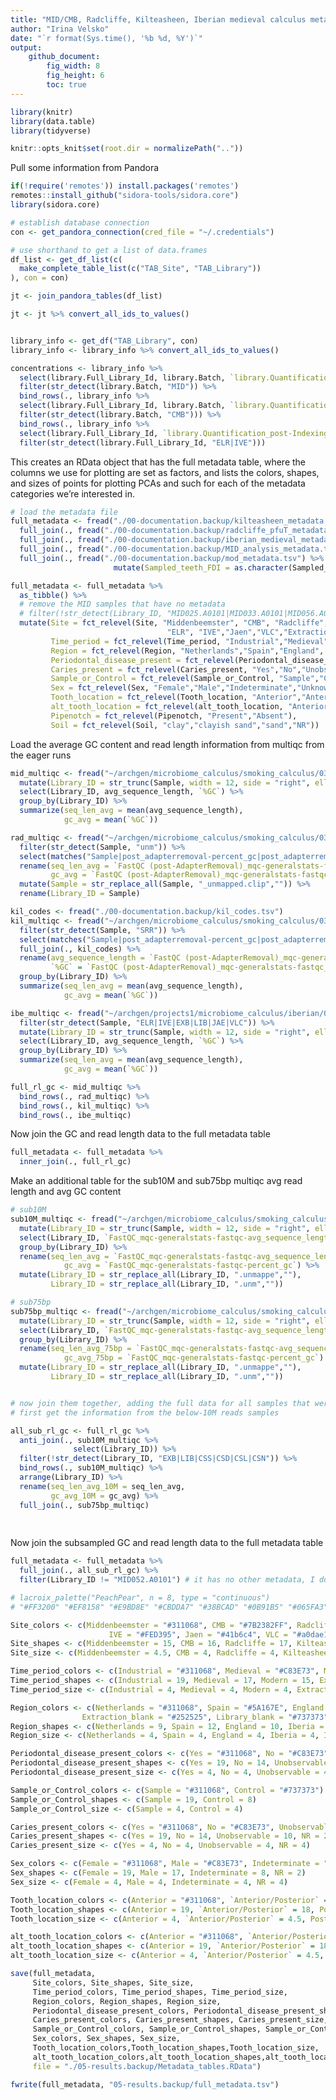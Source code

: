 ```yaml
---
title: "MID/CMB, Radcliffe, Kilteasheen, Iberian medieval calculus metadata and colors"
author: "Irina Velsko"
date: "`r format(Sys.time(), '%b %d, %Y')`"
output:
    github_document:
        fig_width: 8
        fig_height: 6
        toc: true
---
```


```r
library(knitr)
library(data.table)
library(tidyverse)

```

```r
knitr::opts_knit$set(root.dir = normalizePath(".."))
```

Pull some information from Pandora
```r

if(!require('remotes')) install.packages('remotes')
remotes::install_github("sidora-tools/sidora.core")
library(sidora.core)

# establish database connection
con <- get_pandora_connection(cred_file = "~/.credentials")

```

```r
# use shorthand to get a list of data.frames
df_list <- get_df_list(c(
  make_complete_table_list(c("TAB_Site", "TAB_Library"))
), con = con)

jt <- join_pandora_tables(df_list)

jt <- jt %>% convert_all_ids_to_values()


library_info <- get_df("TAB_Library", con)
library_info <- library_info %>% convert_all_ids_to_values()

```

```r

concentrations <- library_info %>%
  select(library.Full_Library_Id, library.Batch, `library.Quantification_post-Indexing_total`) %>%
  filter(str_detect(library.Batch, "MID")) %>%
  bind_rows(., library_info %>%
  select(library.Full_Library_Id, library.Batch, `library.Quantification_post-Indexing_total`) %>%
  filter(str_detect(library.Batch, "CMB"))) %>%
  bind_rows(., library_info %>%
  select(library.Full_Library_Id, `library.Quantification_post-Indexing_total`) %>%
  filter(str_detect(library.Full_Library_Id, "ELR|IVE")))


```


This creates an RData object that has the full metadata table, where the columns
we use for plotting are set as factors, and lists the colors, shapes, and sizes of
points for plotting PCAs and such for each of the metadata categories we're
interested in.
```r
# load the metadata file
full_metadata <- fread("./00-documentation.backup/kilteasheen_metadata.tsv") %>%
  full_join(., fread("./00-documentation.backup/radcliffe_pfuT_metadata.tsv")) %>%
  full_join(., fread("./00-documentation.backup/iberian_medieval_metadata.tsv")) %>%
  full_join(., fread("./00-documentation.backup/MID_analysis_metadata.tsv")) %>%
  full_join(., fread("./00-documentation.backup/mod_metadata.tsv") %>%
                       mutate(Sampled_teeth_FDI = as.character(Sampled_teeth_FDI)))

full_metadata <- full_metadata %>%
  as_tibble() %>%
  # remove the MID samples that have no metadata
  # filter(!str_detect(Library_ID, "MID025.A0101|MID033.A0101|MID056.A0101|MID065.A0101|MID068.A0101|MID076.A0101|MID078.A0101")) %>%
  mutate(Site = fct_relevel(Site, "Middenbeemster", "CMB", "Radcliffe", "Kilteasheen",
                                   "ELR", "IVE","Jaen","VLC","Extraction_blank","Library_blank"),
         Time_period = fct_relevel(Time_period, "Industrial","Medieval","Modern","Extraction_blank","Library_blank"),
         Region = fct_relevel(Region, "Netherlands","Spain","England", "Ireland","Iberia"),
         Periodontal_disease_present = fct_relevel(Periodontal_disease_present, "Yes","No","Unobservable","NR"),
         Caries_present = fct_relevel(Caries_present, "Yes","No","Unobservable","NR"),
         Sample_or_Control = fct_relevel(Sample_or_Control, "Sample","Control"),
         Sex = fct_relevel(Sex, "Female","Male","Indeterminate","Unknown","NR"),
         Tooth_location = fct_relevel(Tooth_location, "Anterior","Anterior/Posterior","Posterior","Unknown"),
         alt_tooth_location = fct_relevel(alt_tooth_location, "Anterior","Anterior/Posterior","Posterior","Unknown"),
         Pipenotch = fct_relevel(Pipenotch, "Present","Absent"),
         Soil = fct_relevel(Soil, "clay","clayish sand","sand","NR"))

```

Load the average GC content and read length information from multiqc from the
eager runs
```r

mid_multiqc <- fread("~/archgen/microbiome_calculus/smoking_calculus/03-preprocessing/eager2/eager2_run/multiqc/multiqc_data/multiqc_fastqc_1.txt") %>%
  mutate(Library_ID = str_trunc(Sample, width = 12, side = "right", ellipsis = "")) %>%
  select(Library_ID, avg_sequence_length, `%GC`) %>%
  group_by(Library_ID) %>%
  summarize(seq_len_avg = mean(avg_sequence_length),
            gc_avg = mean(`%GC`))

rad_multiqc <- fread("~/archgen/microbiome_calculus/smoking_calculus/03-preprocessing/radcliffe_pfuT/eager2/multiqc/radcliffe_pfuT_tsv_multiqc_report_data/multiqc_general_stats.txt") %>%
  filter(str_detect(Sample, "unm")) %>%
  select(matches("Sample|post_adapterremoval-percent_gc|post_adapterremoval-avg_sequence_length")) %>%
  rename(seq_len_avg = `FastQC (post-AdapterRemoval)_mqc-generalstats-fastqc_post_adapterremoval-avg_sequence_length`,
         gc_avg = `FastQC (post-AdapterRemoval)_mqc-generalstats-fastqc_post_adapterremoval-percent_gc`) %>%
  mutate(Sample = str_replace_all(Sample, "_unmapped.clip","")) %>%
  rename(Library_ID = Sample)

kil_codes <- fread("./00-documentation.backup/kil_codes.tsv")
kil_multiqc <- fread("~/archgen/microbiome_calculus/smoking_calculus/03-preprocessing/kilteasheen/eager2/multiqc/multiqc_data/multiqc_general_stats.txt") %>%
  filter(str_detect(Sample, "SRR")) %>%
  select(matches("Sample|post_adapterremoval-percent_gc|post_adapterremoval-avg_sequence_length")) %>%
  full_join(., kil_codes) %>%
  rename(avg_sequence_length = `FastQC (post-AdapterRemoval)_mqc-generalstats-fastqc_post_adapterremoval-avg_sequence_length`,
         `%GC` = `FastQC (post-AdapterRemoval)_mqc-generalstats-fastqc_post_adapterremoval-percent_gc`) %>%
  group_by(Library_ID) %>%
  summarize(seq_len_avg = mean(avg_sequence_length),
            gc_avg = mean(`%GC`))

ibe_multiqc <- fread("~/archgen/projects1/microbiome_calculus/iberian/03-preprocessing/screening/eager2/multiqc/multiqc_data/multiqc_fastqc_1.txt") %>%
  filter(str_detect(Sample, "ELR|IVE|EXB|LIB|JAE|VLC")) %>%
  mutate(Library_ID = str_trunc(Sample, width = 12, side = "right", ellipsis = "")) %>%
  select(Library_ID, avg_sequence_length, `%GC`) %>%
  group_by(Library_ID) %>%
  summarize(seq_len_avg = mean(avg_sequence_length),
            gc_avg = mean(`%GC`))

full_rl_gc <- mid_multiqc %>%
  bind_rows(., rad_multiqc) %>%
  bind_rows(., kil_multiqc) %>%
  bind_rows(., ibe_multiqc)

```

Now join the GC and read length data to the full metadata table
```r
full_metadata <- full_metadata %>%
  inner_join(., full_rl_gc)

```

Make an additional table for the sub10M and sub75bp multiqc avg read length and avg GC content
```r
# sub10M
sub10M_multiqc <- fread("~/archgen/microbiome_calculus/smoking_calculus/03-preprocessing/depth_check/sub10M/FastQC/multiqc_data/multiqc_general_stats.txt") %>%
  mutate(Library_ID = str_trunc(Sample, width = 12, side = "right", ellipsis = "")) %>%
  select(Library_ID, `FastQC_mqc-generalstats-fastqc-avg_sequence_length`, `FastQC_mqc-generalstats-fastqc-percent_gc`) %>%
  group_by(Library_ID) %>%
  rename(seq_len_avg = `FastQC_mqc-generalstats-fastqc-avg_sequence_length`,
            gc_avg = `FastQC_mqc-generalstats-fastqc-percent_gc`) %>%
  mutate(Library_ID = str_replace_all(Library_ID, ".unmappe",""),
         Library_ID = str_replace_all(Library_ID, ".unm",""))

# sub75bp
sub75bp_multiqc <- fread("~/archgen/microbiome_calculus/smoking_calculus/03-preprocessing/read_len_check/sub75bp/FastQC/multiqc_data/multiqc_general_stats.txt") %>%
  mutate(Library_ID = str_trunc(Sample, width = 12, side = "right", ellipsis = "")) %>%
  select(Library_ID, `FastQC_mqc-generalstats-fastqc-avg_sequence_length`, `FastQC_mqc-generalstats-fastqc-percent_gc`) %>%
  group_by(Library_ID) %>%
  rename(seq_len_avg_75bp = `FastQC_mqc-generalstats-fastqc-avg_sequence_length`,
            gc_avg_75bp = `FastQC_mqc-generalstats-fastqc-percent_gc`) %>%
  mutate(Library_ID = str_replace_all(Library_ID, ".unmappe",""),
         Library_ID = str_replace_all(Library_ID, ".unm",""))


# now join them together, adding the full data for all samples that were alredy below 10M reads
# first get the information from the below-10M reads samples

all_sub_rl_gc <- full_rl_gc %>%
  anti_join(., sub10M_multiqc %>%
              select(Library_ID)) %>%
  filter(!str_detect(Library_ID, "EXB|LIB|CSS|CSD|CSL|CSN")) %>%
  bind_rows(., sub10M_multiqc) %>%
  arrange(Library_ID) %>%
  rename(seq_len_avg_10M = seq_len_avg,
         gc_avg_10M = gc_avg) %>%
  full_join(., sub75bp_multiqc)
           
          
```

Now join the subsampled GC and read length data to the full metadata table
```r
full_metadata <- full_metadata %>%
  full_join(., all_sub_rl_gc) %>%
  filter(Library_ID != "MID052.A0101") # it has no other metadata, I don't know why

```


```r
# lacroix_palette("PeachPear", n = 8, type = "continuous")
# "#FF3200" "#EF8158" "#E9BD8E" "#CBDDA7" "#38BCAD" "#0B91B5" "#065FA3" "#172869"

Site_colors <- c(Middenbeemster = "#311068", CMB = "#7B2382FF", Radcliffe = "#C83E73", Kilteasheen = "#E95562", ELR = "#FEA873",
                      IVE = "#FED395", Jaen = "#41b6c4", VLC = "#a0dae1", Extraction_blank = "#252525", Library_blank = "#737373")
Site_shapes <- c(Middenbeemster = 15, CMB = 16, Radcliffe = 17, Kilteasheen = 18, ELR = 25, IVE = 14, Jaen = 13, VLC = 13, Extraction_blank = 4, Library_blank = 3)
Site_size <- c(Middenbeemster = 4.5, CMB = 4, Radcliffe = 4, Kilteasheen = 6, ELR = 4, IVE = 4, Jaen = 4, VLC = 4, Extraction_blank = 4, Library_blank = 4)

Time_period_colors <- c(Industrial = "#311068", Medieval = "#C83E73", Modern = "#41b6c4", Extraction_blank = "#252525", Library_blank = "#737373", Soil = "black")
Time_period_shapes <- c(Industrial = 19, Medieval = 17, Modern = 15, Extraction_blank = 4, Library_blank = 3)
Time_period_size <- c(Industrial = 4, Medieval = 4, Modern = 4, Extraction_blank = 4, Library_blank = 4)

Region_colors <- c(Netherlands = "#311068", Spain = "#5A167E", England = "#C83E73", Iberia = "#FEA873", Ireland = "#E95562",
                Extraction_blank = "#252525", Library_blank = "#737373")
Region_shapes <- c(Netherlands = 9, Spain = 12, England = 10, Iberia = 7, Ireland = 13, Extraction_blank = 4, Library_blank = 3)
Region_size <- c(Netherlands = 4, Spain = 4, England = 4, Iberia = 4, Ireland = 4, Extraction_blank = 4, Library_blank = 4)

Periodontal_disease_present_colors <- c(Yes = "#311068", No = "#C83E73", Unobservable = "#737373", NR = "gray80")
Periodontal_disease_present_shapes <- c(Yes = 19, No = 14, Unobservable = 10, NR = 2)
Periodontal_disease_present_size <- c(Yes = 4, No = 4, Unobservable = 4, NR = 4)

Sample_or_Control_colors <- c(Sample = "#311068", Control = "#737373")
Sample_or_Control_shapes <- c(Sample = 19, Control = 8)
Sample_or_Control_size <- c(Sample = 4, Control = 4)

Caries_present_colors <- c(Yes = "#311068", No = "#C83E73", Unobservable = "#737373", NR = "gray80")
Caries_present_shapes <- c(Yes = 19, No = 14, Unobservable = 10, NR = 2)
Caries_present_size <- c(Yes = 4, No = 4, Unobservable = 4, NR = 4)

Sex_colors <- c(Female = "#311068", Male = "#C83E73", Indeterminate = "#737373",Unknown = "grey50", NR = "gray80")
Sex_shapes <- c(Female = 19, Male = 17, Indeterminate = 8, NR = 2)
Sex_size <- c(Female = 4, Male = 4, Indeterminate = 4, NR = 4)

Tooth_location_colors <- c(Anterior = "#311068", `Anterior/Posterior` = "#C83E73", Posterior = "#FEA873", Unknown = "#737373")
Tooth_location_shapes <- c(Anterior = 19, `Anterior/Posterior` = 18, Posterior = 17, Unknown = 8)
Tooth_location_size <- c(Anterior = 4, `Anterior/Posterior` = 4.5, Posterior = 4, Unknown = 4)

alt_tooth_location_colors <- c(Anterior = "#311068", `Anterior/Posterior` = "#C83E73", Posterior = "#FEA873", Unknown = "#737373")
alt_tooth_location_shapes <- c(Anterior = 19, `Anterior/Posterior` = 18, Posterior = 17, Unknown = 8)
alt_tooth_location_size <- c(Anterior = 4, `Anterior/Posterior` = 4.5, Posterior = 4, Unknown = 4)

```


```r
save(full_metadata, 
     Site_colors, Site_shapes, Site_size,
     Time_period_colors, Time_period_shapes, Time_period_size,
     Region_colors, Region_shapes, Region_size,
     Periodontal_disease_present_colors, Periodontal_disease_present_shapes, Periodontal_disease_present_size,
     Caries_present_colors, Caries_present_shapes, Caries_present_size, 
     Sample_or_Control_colors, Sample_or_Control_shapes, Sample_or_Control_size, 
     Sex_colors, Sex_shapes, Sex_size, 
     Tooth_location_colors,Tooth_location_shapes,Tooth_location_size,
     alt_tooth_location_colors,alt_tooth_location_shapes,alt_tooth_location_size,
     file = "./05-results.backup/Metadata_tables.RData")

fwrite(full_metadata, "05-results.backup/full_metadata.tsv")

```



